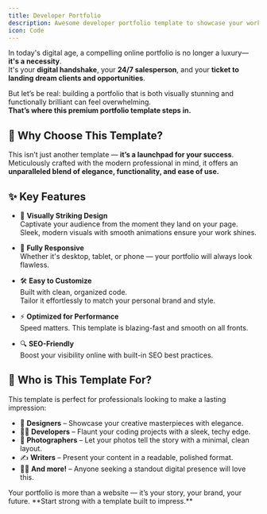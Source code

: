 ```yaml
---
title: Developer Portfolio
description: Awesome developer portfolio template to showcase your work and skills.
icon: Code
---
```



<VideoPlayer src="" />

<div className="flex flex-wrap items-center gap-4">
  <LiveDemo url="https://portfolio-template-1-seven.vercel.app/" />

  <BuyDialog
    title="Developer Portfolio"
    price={10}
    currency="INR"
    image="/developer-portfolio.png"
    productId="Developer Portfolio"
  />
</div>


In today's digital age, a compelling online portfolio is no longer a luxury—**it's a necessity**.  
It's your **digital handshake**, your **24/7 salesperson**, and your **ticket to landing dream clients and opportunities**.

But let’s be real: building a portfolio that is both visually stunning and functionally brilliant can feel overwhelming.  
**That’s where this premium portfolio template steps in.**

## 🌟 Why Choose This Template?

This isn’t just another template — **it’s a launchpad for your success**.  
Meticulously crafted with the modern professional in mind, it offers an **unparalleled blend of elegance, functionality, and ease of use.**

## ✨ Key Features

- 🎨 **Visually Striking Design**  
  Captivate your audience from the moment they land on your page.  
  Sleek, modern visuals with smooth animations ensure your work shines.

- 📱 **Fully Responsive**  
  Whether it's desktop, tablet, or phone — your portfolio will always look flawless.

- 🛠️ **Easy to Customize**  
  Built with clean, organized code.  
  Tailor it effortlessly to match your personal brand and style.

- ⚡ **Optimized for Performance**  
  Speed matters. This template is blazing-fast and smooth on all fronts.

- 🔍 **SEO-Friendly**  
  Boost your visibility online with built-in SEO best practices.

## 👤 Who is This Template For?

This template is perfect for professionals looking to make a lasting impression:

- 🎨 **Designers** – Showcase your creative masterpieces with elegance.
- 👨‍💻 **Developers** – Flaunt your coding projects with a sleek, techy edge.
- 📸 **Photographers** – Let your photos tell the story with a minimal, clean layout.
- ✍️ **Writers** – Present your content in a readable, polished format.
- 🧑‍🎨 **And more!** – Anyone seeking a standout digital presence will love this.

<Callout icon="🚀" title="Ready to Impress?">
  Your portfolio is more than a website — it’s your story, your brand, your
  future. **Start strong with a template built to impress.**
</Callout>
